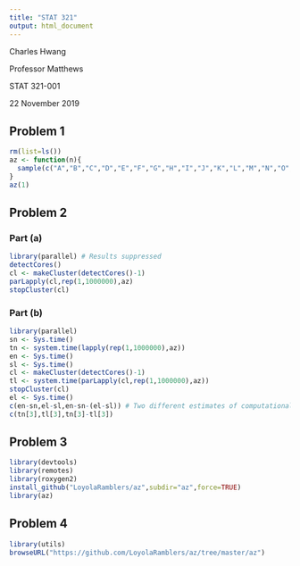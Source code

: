 ```yaml
---
title: "STAT 321"
output: html_document
---
```

Charles Hwang

Professor Matthews

STAT 321-001

22 November 2019

## Problem 1

```r
rm(list=ls())
az <- function(n){
  sample(c("A","B","C","D","E","F","G","H","I","J","K","L","M","N","O","P","Q","R","S","T","U","V","W","X","Y","Z"),n,replace=TRUE)
}
az(1)
```

## Problem 2
### Part (a)

```r
library(parallel) # Results suppressed
detectCores()
cl <- makeCluster(detectCores()-1)
parLapply(cl,rep(1,1000000),az)
stopCluster(cl)
```

### Part (b)

```r
library(parallel)
sn <- Sys.time()
tn <- system.time(lapply(rep(1,1000000),az))
en <- Sys.time()
sl <- Sys.time()
cl <- makeCluster(detectCores()-1)
tl <- system.time(parLapply(cl,rep(1,1000000),az))
stopCluster(cl)
el <- Sys.time()
c(en-sn,el-sl,en-sn-(el-sl)) # Two different estimates of computational time difference
c(tn[3],tl[3],tn[3]-tl[3])
```

## Problem 3

```r
library(devtools)
library(remotes)
library(roxygen2)
install_github("LoyolaRamblers/az",subdir="az",force=TRUE)
library(az)
```

## Problem 4

```r
library(utils)
browseURL("https://github.com/LoyolaRamblers/az/tree/master/az")
```
